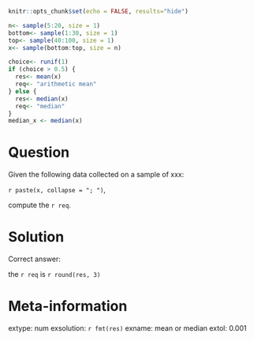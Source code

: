 
```r
knitr::opts_chunk$set(echo = FALSE, results="hide")
```

```r
n<- sample(5:20, size = 1)
bottom<- sample(1:30, size = 1)
top<- sample(40:100, size = 1)
x<- sample(bottom:top, size = n)

choice<- runif(1)
if (choice > 0.5) {
  res<- mean(x)
  req<- "arithmetic mean"
} else {
  res<- median(x)
  req<- "median"
}
median_x <- median(x)
```

Question
========

Given the following data collected on a sample of xxx:

`r paste(x, collapse = "; ")`,

compute the `r req`.

Solution
========

Correct answer: 

the `r req` is `r round(res, 3)`

Meta-information
================
extype: num
exsolution: `r fmt(res)`
exname: mean or median
extol: 0.001

